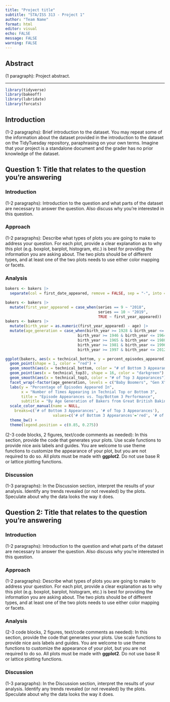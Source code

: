 ```yaml
---
title: "Project title"
subtitle: "STA/ISS 313 - Project 1"
author: "Team Name"
format: html
editor: visual
echo: FALSE
message: FALSE
warning: FALSE
---
```


## Abstract

(1 paragraph): Project abstract.

------------------------------------------------------------------------

```r
library(tidyverse)
library(bakeoff)
library(lubridate)
library(forcats)
```

## Introduction

(1-2 paragraphs): Brief introduction to the dataset. You may repeat some of the information about the dataset provided in the introduction to the dataset on the TidyTuesday repository, paraphrasing on your own terms. Imagine that your project is a standalone document and the grader has no prior knowledge of the dataset.

## Question 1: Title that relates to the question you're answering

### Introduction

(1-2 paragraphs): Introduction to the question and what parts of the dataset are necessary to answer the question. Also discuss why you're interested in this question.

### Approach

(1-2 paragraphs): Describe what types of plots you are going to make to address your question. For each plot, provide a clear explanation as to why this plot (e.g. boxplot, barplot, histogram, etc.) is best for providing the information you are asking about. The two plots should be of different types, and at least one of the two plots needs to use either color mapping or facets.

### Analysis

```r
bakers <- bakers |>
  separate(col = first_date_appeared, remove = FALSE, sep = "-", into = "first_year_appeared")

bakers <- bakers |>
  mutate(first_year_appeared = case_when(series == 9 ~ "2018",
                                         series == 10 ~ "2019",
                                         TRUE ~ first_year_appeared))
bakers <- bakers |>
  mutate(birth_year = as.numeric(first_year_appeared) - age) |>
  mutate(age_generation = case_when(birth_year >= 1928 & birth_year <= 1945 ~ "Silent Generation",
                                birth_year >= 1946 & birth_year <= 1964 ~ "Baby Boomers",
                                birth_year >= 1965 & birth_year <= 1980 ~ "Gen X",
                                birth_year >= 1981 & birth_year <= 1996 ~ "Millenials",
                                birth_year >= 1997 & birth_year <= 2012 ~ "Gen Z"))
```

```r
ggplot(bakers, aes(x = technical_bottom, y = percent_episodes_appeared)) +
  geom_point(shape = 1, color = "red") +
  geom_smooth(aes(x = technical_bottom, color = "# of Bottom 3 Appearances"), se= FALSE) +
  geom_point(aes(x = technical_top3), shape = 16, color = "darkgreen") +
  geom_smooth(aes(x = technical_top3, color = "# of Top 3 Appearances"), se = FALSE) +
  facet_wrap(~factor(age_generation, levels = c("Baby Boomers", "Gen X", "Millenials", "Silent Generation", "Gen Z"))) +
  labs(y = "Percentage of Episodes Appeared In",
       x = "Number of Times Appearing in Technial Top or Bottom 3",
       title = "Episode Appearances vs. Top/Bottom 3 Performance",
       subtitle = "By Age Generation of Bakers from Great British Baking Show") +
  scale_color_manual(name = NULL,
    breaks=c('# of Bottom 3 Appearances', '# of Top 3 Appearances'),
                     values=c('# of Bottom 3 Appearances'='red', '# of Top 3 Appearances'='darkgreen')) +
  theme_bw() +
  theme(legend.position = c(0.85, 0.275))
```


(2-3 code blocks, 2 figures, text/code comments as needed): In this section, provide the code that generates your plots. Use scale functions to provide nice axis labels and guides. You are welcome to use theme functions to customize the appearance of your plot, but you are not required to do so. All plots must be made with **ggplot2**. Do not use base R or lattice plotting functions.

### Discussion

(1-3 paragraphs): In the Discussion section, interpret the results of your analysis. Identify any trends revealed (or not revealed) by the plots. Speculate about why the data looks the way it does.

## Question 2: Title that relates to the question you're answering

### Introduction

(1-2 paragraphs): Introduction to the question and what parts of the dataset are necessary to answer the question. Also discuss why you're interested in this question.

### Approach

(1-2 paragraphs): Describe what types of plots you are going to make to address your question. For each plot, provide a clear explanation as to why this plot (e.g. boxplot, barplot, histogram, etc.) is best for providing the information you are asking about. The two plots should be of different types, and at least one of the two plots needs to use either color mapping or facets.

### Analysis

(2-3 code blocks, 2 figures, text/code comments as needed): In this section, provide the code that generates your plots. Use scale functions to provide nice axis labels and guides. You are welcome to use theme functions to customize the appearance of your plot, but you are not required to do so. All plots must be made with **ggplot2**. Do not use base R or lattice plotting functions.

### Discussion

(1-3 paragraphs): In the Discussion section, interpret the results of your analysis. Identify any trends revealed (or not revealed) by the plots. Speculate about why the data looks the way it does.
